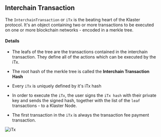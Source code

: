 ## Interchain Transaction

The `InterchainTransaction` or `iTx` is the beating heart of the Klaster protocol. It's an object containing two or more
transactions to be executed on one or more blockchain networks - encoded in a merkle tree.

#### Details 

- The leafs of the tree are the transactions contained in the interchain transaction. They define all of the actions which can be
executed by the iTx.

- The root hash of the merkle tree is called the **Interchain Transaction Hash**

- Every `iTx` is uniquely defined by it's iTx hash

- In order to execute the `iTx`, the user signs the `iTx hash` with their private key and sends the signed hash, together with
the list of the `leaf` transactions - to a Klaster Node.

- The first transaction in the `iTx` is always the transaction fee payment transaction.


![iTx](https://i.imgur.com/Uqun3NL.png)
